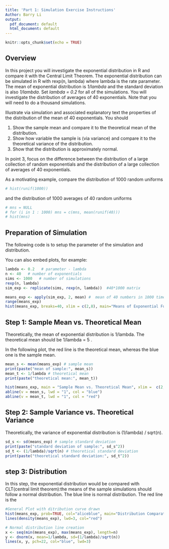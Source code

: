 ---
title: 'Part 1: Simulation Exercise Instructions'
Author: Barry Li
output:
  pdf_document: default
  html_document: default
---

```{r setup, include=FALSE}
knitr::opts_chunk$set(echo = TRUE)
```

## Overview

In this project you will investigate the exponential distribution in R and compare it with the Central Limit Theorem. The exponential distribution can be simulated in R with rexp(n, lambda) where lambda is the rate parameter. The mean of exponential distribution is *1/lambda* and the standard deviation is also *1/lambda*. Set *lambda = 0.2* for all of the simulations. You will investigate the distribution of averages of 40 exponentials. Note that you will need to do a thousand simulations.

Illustrate via simulation and associated explanatory text the properties of the distribution of the mean of 40 exponentials. You should

1. Show the sample mean and compare it to the theoretical mean of the distribution.
2. Show how variable the sample is (via variance) and compare it to the theoretical variance of the distribution.
3. Show that the distribution is approximately normal.

In point 3, focus on the difference between the distribution of a large collection of random exponentials and the distribution of a large collection of averages of 40 exponentials.

As a motivating example, compare the distribution of 1000 random uniforms
```{r runif}
# hist(runif(1000))
```
and the distribution of 1000 averages of 40 random uniforms
```{r runif2}
# mns = NULL
# for (i in 1 : 1000) mns = c(mns, mean(runif(40)))
# hist(mns)
```
## Preparation of Simulation
The following code is to setup the parameter of the simulation and distribution. 

You can also embed plots, for example:

```{r parameter}
lambda <- 0.2   # parameter - lambda
n <- 40   # number of exponentials 
sims <- 1000   # number of simulations
rexp(n, lambda)
sim_exp <- replicate(sims, rexp(n, lambda))  #40*1000 matrix

means_exp <- apply(sim_exp, 2, mean) #  mean of 40 numbers in 1000 times
range(means_exp)
hist(means_exp, breaks=40, xlim = c(2,8), main="Means of Exponential Function Simulation", col = "orange")

```

## Step 1: Sample Mean vs. Theoretical Mean 
Theoretically, the mean of exponential distribution is 1/lambda. The theoretical mean should be 1/lambda = 5 .

In the following plot, the red line is the theoretical mean, whereas the blue one is the sample mean.

```{r means}
mean_s <- mean(means_exp) # sample mean
print(paste("mean of sample:", mean_s))
mean_t <- 1/lambda # theoretical mean
print(paste("theoretical mean:", mean_t))

hist(means_exp, main = "Sample Mean vs. Theoretical Mean", xlim =  c(2,8), breaks = 40, xlab = "Simulation Means")
abline(v = mean_s, lwd = "1", col = "blue")
abline(v = mean_t, lwd = "1", col = "red")

```

## Step 2: Sample Variance vs. Theoretical Variance
Theoretically, the variance of exponential distribution is  (1/lambda) / sqrt(n).
```{r SD}
sd_s <- sd(means_exp) # sample standard deviation
print(paste("standard deviation of sample:", sd_s^2))
sd_t <- (1/lambda)/sqrt(n) # theoretical standard deviation
print(paste("theoretical standard deviation:", sd_t^2))

```
## step 3: Distribution
In this step, the exponential distribution would be compared with CLT(central limit theorem):the means of the sample simulations should follow a normal distribution.
The blue line is normal distribution.
The red line is the 
```{r distribution}
#General Plot with ditribution curve drawn
hist(means_exp, prob=TRUE, col="aliceblue", main="Distribution Comparation", breaks=40, xlim=c(2,8), xlab = "Simulation Means")
lines(density(means_exp), lwd=3, col="red")

# Normal distribution line creation
x <- seq(min(means_exp), max(means_exp), length=n)
y <- dnorm(x, mean=1/lambda, sd=(1/lambda)/sqrt(n))
lines(x, y, pch=22, col="blue", lwd=3)
```